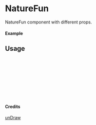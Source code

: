 
<Meta of={NatureFun} title="unDraw/NatureFun" />

# NatureFun

NatureFun component with different props.

#### Example

<Canvas of={NatureFun.Primary} />

## Usage

```ts
import { NatureFun } from "yadl-ui";

const Example = () => {
  return (
      <NatureFun />
  );
};

export default Example;
```

#### Credits
[unDraw](https://undraw.co/illustrations)
